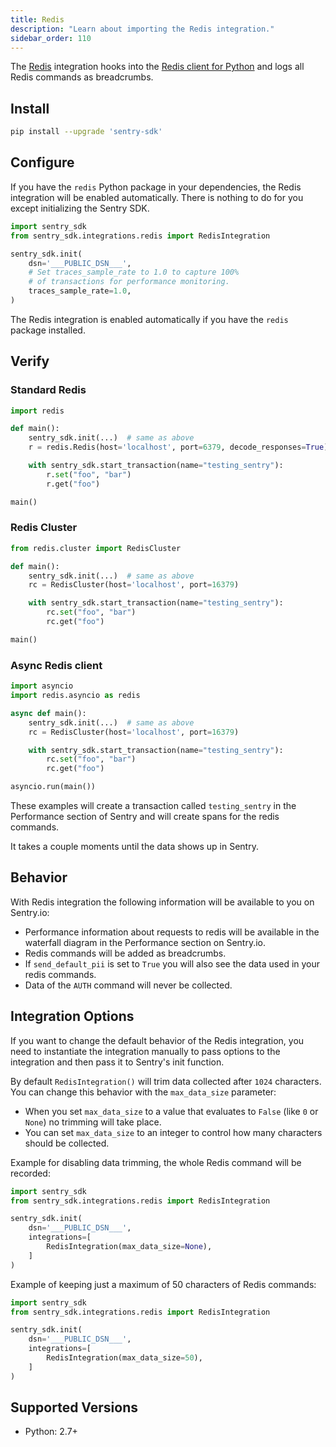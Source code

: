 ```yaml
---
title: Redis
description: "Learn about importing the Redis integration."
sidebar_order: 110
---
```


The [Redis](https://redis.io/) integration hooks into the [Redis client for Python](https://pypi.org/project/redis/) and logs all Redis commands as <PlatformLink to="/enriching-events/breadcrumbs/">breadcrumbs</PlatformLink>.

## Install

```bash
pip install --upgrade 'sentry-sdk'
```

## Configure

If you have the `redis` Python package in your dependencies, the Redis integration will be enabled automatically. There is nothing to do for you except initializing the Sentry SDK.

<SignInNote />

```python
import sentry_sdk
from sentry_sdk.integrations.redis import RedisIntegration

sentry_sdk.init(
    dsn='___PUBLIC_DSN___',
    # Set traces_sample_rate to 1.0 to capture 100%
    # of transactions for performance monitoring.
    traces_sample_rate=1.0,
)
```

The Redis integration is enabled automatically if you have the `redis` package installed.

## Verify

### Standard Redis

```python
import redis

def main():
    sentry_sdk.init(...)  # same as above
    r = redis.Redis(host='localhost', port=6379, decode_responses=True)

    with sentry_sdk.start_transaction(name="testing_sentry"):
        r.set("foo", "bar")
        r.get("foo")

main()
```

### Redis Cluster

```python
from redis.cluster import RedisCluster

def main():
    sentry_sdk.init(...)  # same as above
    rc = RedisCluster(host='localhost', port=16379)

    with sentry_sdk.start_transaction(name="testing_sentry"):
        rc.set("foo", "bar")
        rc.get("foo")

main()
```

### Async Redis client

```python
import asyncio
import redis.asyncio as redis

async def main():
    sentry_sdk.init(...)  # same as above
    rc = RedisCluster(host='localhost', port=16379)

    with sentry_sdk.start_transaction(name="testing_sentry"):
        rc.set("foo", "bar")
        rc.get("foo")

asyncio.run(main())
```

These examples will create a transaction called `testing_sentry` in the Performance section of Sentry and will create spans for the redis commands.

It takes a couple moments until the data shows up in Sentry.

## Behavior

With Redis integration the following information will be available to you on Sentry.io:

- Performance information about requests to redis will be available in the waterfall diagram in the Performance section on Sentry.io.
- Redis commands will be added as breadcrumbs.
- If `send_default_pii` is set to `True` you will also see the data used in your redis commands.
- Data of the `AUTH` command will never be collected.

## Integration Options

If you want to change the default behavior of the Redis integration, you need to instantiate the integration manually to pass options to the integration and then pass it to Sentry's init function.

<ConfigKey name="max_data_size">

By default `RedisIntegration()` will trim data collected after `1024` characters. You can change this behavior with the `max_data_size` parameter:

- When you set `max_data_size` to a value that evaluates to `False` (like `0` or `None`) no trimming will take place.
- You can set `max_data_size` to an integer to control how many characters should be collected.

Example for disabling data trimming, the whole Redis command will be recorded:

<SignInNote />

```python
import sentry_sdk
from sentry_sdk.integrations.redis import RedisIntegration

sentry_sdk.init(
    dsn='___PUBLIC_DSN___',
    integrations=[
        RedisIntegration(max_data_size=None),
    ]
)
```

Example of keeping just a maximum of 50 characters of Redis commands:

<SignInNote />

```python
import sentry_sdk
from sentry_sdk.integrations.redis import RedisIntegration

sentry_sdk.init(
    dsn='___PUBLIC_DSN___',
    integrations=[
        RedisIntegration(max_data_size=50),
    ]
)
```

</ConfigKey>

## Supported Versions

- Python: 2.7+
